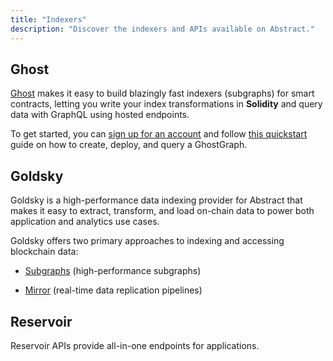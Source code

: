 ```yaml
---
title: "Indexers"
description: "Discover the indexers and APIs available on Abstract."
---
```


## Ghost

[Ghost](https://GhostGraph.xyz/) makes it easy to build blazingly fast indexers (subgraphs) for smart contracts, letting you write your index transformations in **Solidity** and query data with GraphQL using hosted endpoints.

To get started, you can [sign up for an account](https://app.ghostlogs.xyz/ghostgraph/sign-up) and follow [this quickstart](https://docs.ghostlogs.xyz/category/-getting-started-1) guide on how to create, deploy, and query a GhostGraph.

<Card title="View Ghost Docs" icon="link" href="https://docs.tryghost.xyz/ghostgraph/overview" />

## Goldsky

Goldsky is a high-performance data indexing provider for Abstract that makes it easy to extract,
transform, and load on-chain data to power both application and analytics use cases.

Goldsky offers two primary approaches to indexing and accessing blockchain data:

* [Subgraphs](https://docs.goldsky.com/subgraphs/introduction) (high-performance subgraphs)

* [Mirror](https://docs.goldsky.com/mirror/introduction) (real-time data replication pipelines)

<Card title="View Goldsky Docs" icon="link" href="https://docs.goldsky.com/chains/abstract" />

## Reservoir

Reservoir APIs provide all-in-one endpoints for applications.

<Card title="View Reservoir Docs" icon="link" href="https://docs.reservoir.tools/reference/what-is-reservoir" />